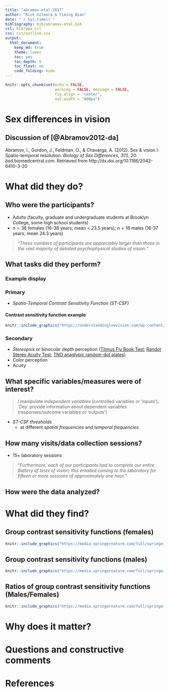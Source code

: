 ```yaml
---
title: "abramov-etal-2017"
author: "Rick Gilmore & Yiming Qian"
date: "`r Sys.time()`"
bibliography: bib/abramov-etal.bib
csl: bib/apa.csl
css: css/outline.css
output:
  html_document:
    keep_md: true
    theme: lumen
    toc: yes
    toc_depth: 5
    toc_float: no
    code_folding: hide
---
```


```r
knitr::opts_chunk$set(echo = FALSE, 
                      warning = FALSE, message = FALSE,
                      fig.align = "center",
                      out.width = "800px")
```

# Sex differences in vision

## Discussion of [@Abramov2012-da]

Abramov, I., Gordon, J., Feldman, O., & Chavarga, A. (2012). Sex & vision I: Spatio-temporal resolution. *Biology of Sex Differences*, *3*(1), 20. bsd.biomedcentral.com. Retrieved from http://dx.doi.org/10.1186/2042-6410-3-20

# What did they do?

## Who were the participants?

- Adults (faculty, graduate and undergraduate students at Brooklyn College, some high school students)
- $n=36$ females (16-38 years; mean = 23.5 years); $n=16$ males (16-37 years; mean 24.3 years)
  
> "*These numbers of participants are appreciably larger than those in the vast majority of detailed psychophysical studies of vision.*"

## What tasks did they perform?

### Example display



### Primary
  
- *Spatio-Temporal Contrast Sensitivity Function (ST-CSF)*

#### Contrast sensitivity function example

```r
knitr::include_graphics("https://understandinglowvision.com/wp-content/uploads/2018/10/CSF.jpg")
```

### Secondary
  
- *Stereopsis* or binocular depth perception ([Titmus Fly Book Test](https://www.stereooptical.com/wp-content/uploads/2018/01/LEA-symbols-FLY-2017-User-manual-ONLY-12212017-2.pdf); [Randot Stereo Acuity Test](https://www.stereooptical.com/products/stereotests-color-tests/randot/); [TNO anaglypic random-dot plates](https://en.wikipedia.org/wiki/Random_dot_stereogram))
- Color perception
- Acuity
  
## What specific variables/measures were of interest?

> *I* manipulate *independent variables* (controlled variables or 'inputs'); '*D*ey' provide information about dependent variables (responses/outcome variables or 'outputs')

- *ST-CSF thresholds* 
  - at different *spatial frequencies* and *temporal frequencies*

## How many visits/data collection sessions?

- 15+ laboratory sessions

> "*Furthermore, each of our participants had to complete our entire Battery of tests of vision; this entailed coming to the laboratory for fifteen or more sessions of approximately one hour.*"

## How were the data analyzed?

# What did they find?

## Group contrast sensitivity functions (females)

```r
knitr::include_graphics("https://media.springernature.com/full/springer-static/image/art%3A10.1186%2F2042-6410-3-20/MediaObjects/13293_2011_Article_37_Fig1_HTML.jpg?as=webp")
```

## Group contrast sensitivity functions (males)

```r
knitr::include_graphics("https://media.springernature.com/full/springer-static/image/art%3A10.1186%2F2042-6410-3-20/MediaObjects/13293_2011_Article_37_Fig2_HTML.jpg?as=webp")
```

## Ratios of group contrast sensitivity functions (Males/Females)

```r
knitr::include_graphics("https://media.springernature.com/full/springer-static/image/art%3A10.1186%2F2042-6410-3-20/MediaObjects/13293_2011_Article_37_Fig3_HTML.jpg?as=webp")
```

# Why does it matter?

# Questions and constructive comments

# References
